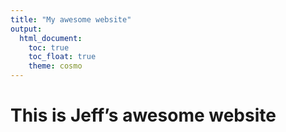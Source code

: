 ```yaml
---
title: "My awesome website"
output: 
  html_document:
    toc: true
    toc_float: true
    theme: cosmo
---
```



# This is Jeff's awesome website
